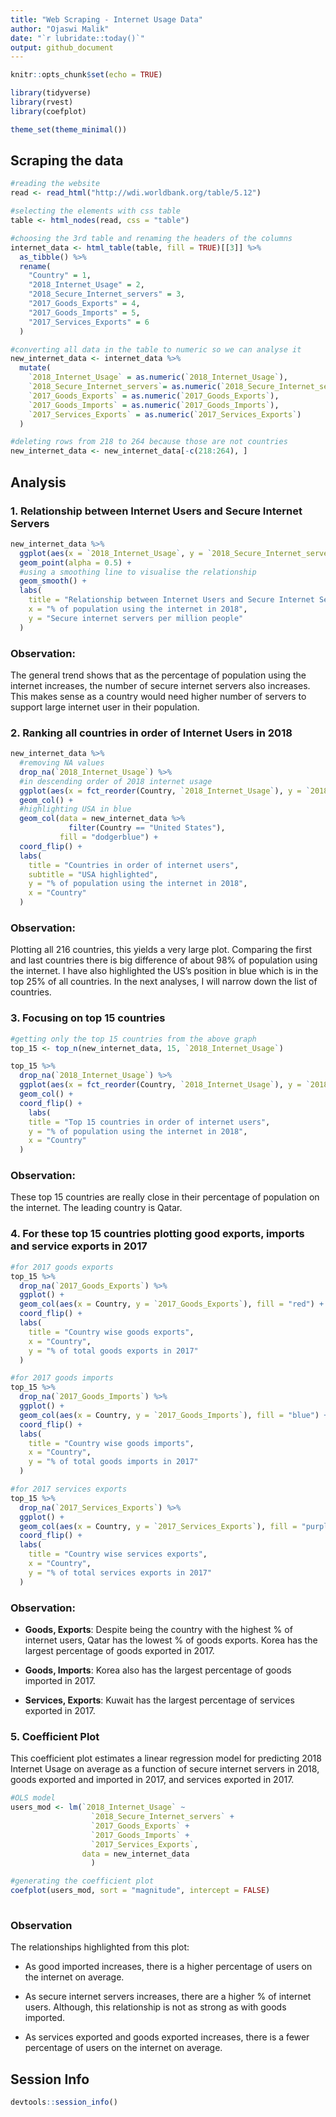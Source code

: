 ```yaml
---
title: "Web Scraping - Internet Usage Data"
author: "Ojaswi Malik"
date: "`r lubridate::today()`"
output: github_document
---
```


```r
knitr::opts_chunk$set(echo = TRUE)

library(tidyverse)
library(rvest)
library(coefplot)

theme_set(theme_minimal())
```

## Scraping the data

```r
#reading the website
read <- read_html("http://wdi.worldbank.org/table/5.12")

#selecting the elements with css table
table <- html_nodes(read, css = "table") 

#choosing the 3rd table and renaming the headers of the columns
internet_data <- html_table(table, fill = TRUE)[[3]] %>%
  as_tibble() %>%
  rename(
    "Country" = 1,
    "2018_Internet_Usage" = 2,
    "2018_Secure_Internet_servers" = 3,
    "2017_Goods_Exports" = 4,
    "2017_Goods_Imports" = 5,
    "2017_Services_Exports" = 6
  )

#converting all data in the table to numeric so we can analyse it
new_internet_data <- internet_data %>%
  mutate(
    `2018_Internet_Usage` = as.numeric(`2018_Internet_Usage`),
    `2018_Secure_Internet_servers`= as.numeric(`2018_Secure_Internet_servers`),
    `2017_Goods_Exports` = as.numeric(`2017_Goods_Exports`),
    `2017_Goods_Imports` = as.numeric(`2017_Goods_Imports`),
    `2017_Services_Exports` = as.numeric(`2017_Services_Exports`)
  )

#deleting rows from 218 to 264 because those are not countries
new_internet_data <- new_internet_data[-c(218:264), ]

```
## Analysis

###  1. Relationship between Internet Users and Secure Internet Servers

```r
new_internet_data %>%
  ggplot(aes(x = `2018_Internet_Usage`, y = `2018_Secure_Internet_servers`)) + 
  geom_point(alpha = 0.5) + 
  #using a smoothing line to visualise the relationship
  geom_smooth() + 
  labs(
    title = "Relationship between Internet Users and Secure Internet Servers",
    x = "% of population using the internet in 2018",
    y = "Secure internet servers per million people"
  )

```

### Observation: 
The general trend shows that as the percentage of population using the internet increases, the number of secure internet servers also increases. This makes sense as a country would need higher number of servers to support large internet user in their population.

### 2. Ranking all countries in order of Internet Users in 2018

```r

new_internet_data %>%
  #removing NA values
  drop_na(`2018_Internet_Usage`) %>%
  #in descending order of 2018 internet usage
  ggplot(aes(x = fct_reorder(Country, `2018_Internet_Usage`), y = `2018_Internet_Usage`)) + 
  geom_col() +
  #highlighting USA in blue
  geom_col(data = new_internet_data %>%
             filter(Country == "United States"), 
           fill = "dodgerblue") +
  coord_flip() +
  labs(
    title = "Countries in order of internet users",
    subtitle = "USA highlighted",
    y = "% of population using the internet in 2018",
    x = "Country"
  )

```

### Observation:
Plotting all 216 countries, this yields a very large plot. Comparing the first and last countries there is big difference of about 98% of population using the internet. I have also highlighted the US's position in blue which is in the top 25% of all countries. In the next analyses, I will narrow down the list of countries.

### 3. Focusing on top 15 countries

```r
#getting only the top 15 countries from the above graph
top_15 <- top_n(new_internet_data, 15, `2018_Internet_Usage`)

top_15 %>%
  drop_na(`2018_Internet_Usage`) %>%
  ggplot(aes(x = fct_reorder(Country, `2018_Internet_Usage`), y = `2018_Internet_Usage`)) + 
  geom_col() +
  coord_flip() +
    labs(
    title = "Top 15 countries in order of internet users",
    y = "% of population using the internet in 2018",
    x = "Country"
  )


```

### Observation: 
These top 15 countries are really close in their percentage of population on the internet. The leading country is Qatar.

### 4. For these top 15 countries plotting good exports, imports and service exports in 2017 

```r
#for 2017 goods exports
top_15 %>%
  drop_na(`2017_Goods_Exports`) %>%
  ggplot() +
  geom_col(aes(x = Country, y = `2017_Goods_Exports`), fill = "red") +
  coord_flip() + 
  labs(
    title = "Country wise goods exports",
    x = "Country",
    y = "% of total goods exports in 2017"
  )

#for 2017 goods imports
top_15 %>%
  drop_na(`2017_Goods_Imports`) %>%
  ggplot() +
  geom_col(aes(x = Country, y = `2017_Goods_Imports`), fill = "blue") +
  coord_flip() +
  labs(
    title = "Country wise goods imports",
    x = "Country",
    y = "% of total goods imports in 2017"
  )

#for 2017 services exports
top_15 %>%
  drop_na(`2017_Services_Exports`) %>%
  ggplot() +
  geom_col(aes(x = Country, y = `2017_Services_Exports`), fill = "purple") +
  coord_flip() +
  labs(
    title = "Country wise services exports",
    x = "Country",
    y = "% of total services exports in 2017"
  )


```


### Observation:

- **Goods, Exports**: Despite being the country with the highest % of internet users, Qatar has the lowest % of goods exports. Korea has the largest percentage of goods exported in 2017.

- **Goods, Imports**: Korea also has the largest percentage of goods imported in 2017.

- **Services, Exports**: Kuwait has the largest percentage of services exported in 2017.

### 5. Coefficient Plot
This coefficient plot estimates a linear regression model for predicting 2018 Internet Usage on average as a function of secure internet servers in 2018, goods exported and imported in 2017, and services exported in 2017.

```r
#OLS model
users_mod <- lm(`2018_Internet_Usage` ~ 
                  `2018_Secure_Internet_servers` + 
                  `2017_Goods_Exports` +
                  `2017_Goods_Imports` +
                  `2017_Services_Exports`,
                data = new_internet_data
                  )

#generating the coefficient plot
coefplot(users_mod, sort = "magnitude", intercept = FALSE)
  
```

### Observation 

The relationships highlighted from this plot:

- As good imported increases, there is a higher percentage of users on the internet on average.

- As secure internet servers increases, there are a higher % of internet users. Although, this relationship is not as strong as with goods imported.

- As services exported and goods exported increases, there is a fewer percentage of users on the internet on average.


## Session Info

```r
devtools::session_info()
```